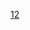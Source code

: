 {{Routemap
| inline = <includeonly>1</includeonly>
| title = 北京地铁12号线
| title-bg = {{北京地铁颜色|12}}
| title-color = white
| map =
uexKDSTCCa~~ ~~ ~~ ~~[[田村停车场]]
WASSERq\uextKRZW\WASSERq~~ ~~ ~~ ~~[[永定河引水渠]]
uextBHF~~ ~~{{stl|北京地铁|四季青}}
uextBHF~~ ~~{{stl|北京地铁|远大路}}
\uextBHF!~HUB2\HUBc3~~ ~~{{stl|北京地铁|长春桥}}~~{{北京地铁线路名|10|N}}
\utCONTgq\uxtKRZtu!~HUBc1\utBHFq!~HUB4\utCONTfq ~~ ~~ ~~ ~~{{rmr|Licon=L|Ricon=R|外环|内环}}
WASSERq\uextKRZW\WASSERq~~ ~~ ~~ ~~[[京密引水渠]]
\utCONTgq\uxtTINTt\utSTRq\utCONTfq~~ ~~{{stl|北京地铁|苏州桥}}~~{{北京地铁线路名|16|N}}~~{{rmr|Licon=L|Ricon=R|{{stl|北京地铁|玉渊潭东门}}<!--{{stl|北京地铁|宛平城}}-->|{{stl|北京地铁|北安河}}}}
\utCONTgq\uxtKRZtu!~HUBc2\utBHFq!~HUB3\utCONTfq~~ ~~ ~~ ~~{{rmr|Licon=L|Ricon=R|{{北京地铁线路名|大|N}}{{stl|北京地铁|天宫院}}|{{stl|北京地铁|安河桥北}}}}
\uextBHF!~HUB1\HUBc4~~ ~~{{stl|北京地铁|人民大学}}~~{{北京地铁线路名|4|N}}
\uextBHF!~HUB2\HUBc3~~ ~~{{stl|北京地铁|大钟寺}}~~{{北京地铁线路名|13|N}}
\uhCONTgq\uxtKRZh!~HUBc1\uhBHFq!~HUB4\uhCONTfq~~ ~~ ~~ ~~{{rmr|Licon=L|Ricon=R|{{stl|北京地铁|西直门}}|{{stl|北京地铁|东直门}}}}
\tCONTgq\uxmtKRZtu\tSTRq\tCONTfq~~ ~~ ~~ ~~[[京张城际铁路]][[清华园隧道]]
\WASSERq\uextKRZW\WASSERq\WASSERq~~ ~~ ~~ ~~[[小月河]]
\uextCONTgq\uextTINTxt\uextSTRq\uextCONTfq~~ ~~{{stl|北京地铁|蓟门桥}}~~{{Dim|{{北京地铁线路名|昌|N}}南延}}~~{{rmr|Licon=L|Ricon=R|{{stl|北京地铁|郭公庄}}|{{stl|北京地铁|昌平西山口}}}}
\uextABZg2\uextSTRc3~~ ~~ ~~ ~~联络线往{{北京地铁线路名|19}}
\utCONTgq\uextTINTt!~uextSTRc1\uetABZq+4\utCONTfq~~ ~~{{stl|北京地铁|北太平庄}}~~{{Dim|{{北京地铁线路名|19|N}}}}~~{{rmr|Licon=L|Ricon=R|{{stl|北京地铁|新宫}}|{{stl|北京地铁|牡丹园}}}}
uextBHF~~ ~~{{stl|北京地铁|马甸}}
\utCONTgq\uxtKRZtu!~HUBc2\utBHFq!~HUB3\utCONTfq~~ ~~ ~~ ~~{{rmr|Licon=L|Ricon=R|{{stl|北京地铁|瀛海}}|{{stl|北京地铁|朱辛庄}}}}
\uextBHF!~HUB1\HUBc4~~ ~~{{stl|北京地铁|安华桥}}~~{{北京地铁线路名|8|N}}
uextBHF~~ ~~{{stl|北京地铁|安贞桥}}
HUBc2\uextBHF!~HUB3\~~ ~~{{stl|北京地铁|和平西桥}}~~{{北京地铁线路名|5|N}}
utCONTgq\utBHFq!~HUB1\uxtKRZtu!~HUBc4\utCONTfq\~~ ~~ ~~ ~~{{rmr|Licon=L|Ricon=R|{{stl|北京地铁|宋家庄}}|{{stl|北京地铁|天通苑北}}}}
HUBc2\uextBHF!~HUB3\~~ ~~{{stl|北京地铁|光熙门}}~~{{北京地铁线路名|13|N}}
uhCONTgq\uhBHFq!~HUB1\uxtKRZh!~HUBc4\uhCONTfq\~~ ~~ ~~ ~~{{rmr|Licon=L|Ricon=R|{{stl|北京地铁|东直门}}|{{stl|北京地铁|西直门}}}}
WASSERq\uextKRZW\WASSERq~~ ~~ ~~ ~~[[东土城沟]]
WASSERq\uextKRZW\WASSERq~~ ~~ ~~ ~~[[坝河]]
uextCONTgq\uextABZq2\uextBHFq!~uextSTRc3!~HUB2\uextKRZtu!~HUBc3\uextCONTfq\\~~ ~~ ~~ ~~{{rmr|Licon=L|Ricon=R|{{stl|北京地铁|嘉会湖}}|{{stl|北京地铁|未来科学城北}}}}
uextSTRc1\uextSTR2+4!~HUBc1\uextBHF!~uextSTRc3!~HUB4\\~~ ~~{{stl|北京地铁|西坝河}}~~{{Dim|{{北京地铁线路名|17|N}}}}
uextSTRc1\uextABZg+4\~~ ~~ ~~ ~~联络线往{{北京地铁线路名|17}}
\utCONTgq\uxtKRZtu\utSTRq\utSTR+r~~ ~~ ~~ ~~{{北京地铁线路名|首机|N}}{{rmr|Licon=L|{{stl|北京地铁|北新桥}}}}
\utCONTgq\uxtKRZtu\utSTR+r\utSTR~~ ~~ ~~ ~~{{北京地铁线路名|10|N}}{{rmr|Licon=L|内环}}
\\uextBHF!~HUBaq\utBHF!~HUBq\utBHF!~HUBeq~~ ~~{{stl|北京地铁|三元桥}}~~{{北京地铁线路名|10|N}} {{北京地铁线路名|首机|N}}
\\\uextSTR\utSTRl\utKRZto\utCONTfq~~ ~~ ~~ ~~{{北京地铁线路名|10|N}}{{rmr|Ricon=R|外环}}
\\\uextSTR\\utSTRl\utCONTfq~~ ~~ ~~ ~~{{北京地铁线路名|首机|N}}{{rmr|Ricon=R|{{stl|北京地铁|3号航站楼}}}}
WASSERq\uextKRZW\WASSERq~~ ~~ ~~ ~~[[坝河]]
uextBHF~~ ~~{{stl|北京地铁|芳园里}}
\utCONTgq\uxtKRZto!~HUBc2\uetBHFq!~HUB3\utCONTfq~~ ~~ ~~ ~~{{rmr|Licon=L|Ricon=R|{{stl|北京地铁|张郭庄}}|{{stl|北京地铁|善各庄}}}}
\uextBHF!~HUB1\HUBc4~~ ~~{{stl|北京地铁|高家园}}~~{{Dim|{{北京地铁线路名|14|N}}}}
uextBHF~~ ~~{{stl|北京地铁|酒仙桥}}
CONTgq\uxmtKRZ\CONTfq~~ ~~ ~~ ~~[[双沙铁路]]、[[京哈客运专线]]
CONTgq\uxmtKRZ\CONTfq~~ ~~ ~~ ~~[[北京环行铁道|环铁]]专用线
uextBHF~~ ~~{{stl|北京地铁|北岗子}}
\\uextABZgl+l\uextSTRq\uextSTR+r
\uextCONTgq\uextKRZto\uextSTR+r\uextSTR
\\uextBHF!~HUBaq\uextBHF!~HUBeq\uextSTR~~ ~~{{stl|北京地铁|东风}}~~{{Dim|{{北京地铁线路名|3|N}}}}~~{{rmr|Licon=L|{{stl|北京地铁|东四十条}}}}
\\\uextSTR\uextSTR\uexKDSTCCe!~HUBaq\uexKDSTCCa!~HUBeq~~ ~~ ~~ ~~[[东坝车辆段]]
\\\uextSTR\uextABZgl+l\uextSTRq\uextSTRr
\WASSERq\uextKRZW\uextKRZW\WASSERq~~ ~~ ~~ ~~[[北小河]]
\uextKBHFe!~HUBaq\uextBHF!~HUBeq~~ ~~{{stl|北京地铁|管庄路西口}}~~{{Dim|{{北京地铁线路名|3|N}}}}
\\uextCONTf~~ ~~ ~~ ~~{{rmr|Ricon=D|{{stl|北京地铁|曹各庄北}}}}
| bottom = {{navbar|北京地铁RDT/12}}
}}
<noinclude>
{{Rdt intro|[[北京地铁12号线]]}}
[[Category:北京地铁RDT|12]]
</noinclude>